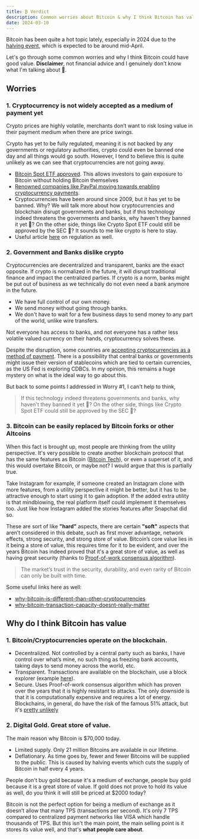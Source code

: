 ```yaml
---
title: ₿ Verdict
description: Common worries about Bitcoin & why I think Bitcoin has value
date: 2024-03-10
---
```


Bitcoin has been quite a hot topic lately, especially in 2024 due to the [halving event](https://www.ey.com/en_ch/blockchain/the-bitcoin-halving-explained#:~:text=After%20every%20210%2C000%20blocks%20that,effectively%20designed%20to%20control%20inflation.), which is expected to be around mid-April.

Let's go through some common worries and why I think Bitcoin could have good value. **Disclaimer**, not financial advice and I genuinely don't know what I'm talking about 🫣.

## Worries
### 1. Cryptocurrency is not widely accepted as a medium of payment yet
Crypto prices are highly volatile, merchants don’t want to risk losing value in their payment medium when there are price swings.

Crypto has yet to be fully regulated, meaning it is not backed by any governments or regulatory authorities, crypto could even be banned one day and all things would go south. However, I tend to believe this is quite unlikely as we can see that cryptocurrencies are not going away.
- [Bitcoin Spot ETF approved](https://www.sec.gov/news/statement/gensler-statement-spot-bitcoin-011023). This allows investors to gain exposure to Bitcoin without holding Bitcoin themselves
- [Renowned companies like PayPal moving towards enabling cryptocurrency payments](https://www.barrons.com/articles/paypal-crypto-payments-apple-competition-51654628762).
- Cryptocurrencies have been around since 2009, but it has yet to be banned. Why? We will talk more about how cryptocurrencies and blockchain disrupt governments and banks, but if this technology indeed threatens the governments and banks, why haven't they banned it yet 👀? On the other side,  things like Crypto Spot ETF could still be approved by the SEC 🤔? It sounds to me like crypto is here to stay.
- Useful article [here](https://www.coindesk.com/consensus-magazine/2023/04/27/the-case-for-regulating-not-banning-crypto/#:~:text=The%20SEC%27s%20authority%20here%2C%20by,one%20by%20one%2C%20in%20court) on regulation as well.

### 2. Government and Banks dislike crypto
Cryptocurrencies are decentralized and transparent, banks are the exact opposite. If crypto is normalized in the future, it will disrupt traditional finance and impact the centralized parties. If crypto is a norm, banks might be put out of business as we technically do not even need a bank anymore in the future.
- We have full control of our own money.
- We send money without going through banks.
- We don't have to wait for a few business days to send money to any part of the world, unlike wire transfers. 

Not everyone has access to banks, and not everyone has a rather less volatile valued currency on their hands, cryptocurrency solves these.

Despite the disruption, some countries are [accepting cryptocurrencies as a method of payment](https://www.investopedia.com/el-salvador-accepts-bitcoin-as-legal-tender-5200470). There is a possibility that central banks or governments might issue their version of stablecoins which are tied to certain currencies, as the US Fed is exploring CDBCs. In my opinion, this remains a huge mystery on what is the ideal way to go about this.

But back to some points I addressed in Worry #1, I can't help to think, 
> If this technology indeed threatens governments and banks, why haven't they banned it yet 👀? On the other side, things like Crypto Spot ETF could still be approved by the SEC 🤔?

### 3. Bitcoin can be easily replaced by Bitcoin forks or other Altcoins
When this fact is brought up, most people are thinking from the utility perspective. It's very possible to create another blockchain protocol that has the same features as Bitcoin ([Bitcoin Tech](https://bitcoin.org/bitcoin.pdf)), or even a superset of it, and this would overtake Bitcoin, or maybe not? I would argue that this is partially true.

Take Instagram for example, if someone created an Instagram clone with more features, from a utility perspective it might be better, but it has to be attractive enough to start using it to gain adoption. If the added extra utility is that mindblowing, the real platform itself could implement it themselves too. Just like how Instagram added the stories features after Snapchat did so.

These are sort of like **"hard"** aspects, there are certain **"soft"** aspects that aren’t considered in this debate, such as first mover advantage, network effects, strong security, and strong store of value. Bitcoin’s core value lies in it being a store of value, this requires time for it to be evident, and over the years Bitcoin has indeed proved that it's a great store of value, as well as having great security (thanks to [Proof-of-work consensus algorithm](https://blockworks.co/news/what-is-proof-of-work)).
> The market’s trust in the security, durability, and even rarity of Bitcoin can only be built with time. 

Some useful links here as well:
- [why-bitcoin-is-different-than-other-cryptocurrencies](https://jimmysong.medium.com/why-bitcoin-is-different-than-other-cryptocurrencies-e16b17d48b94)
- [why-bitcoin-transaction-capacity-doesnt-really-matter](https://jimmysong.medium.com/why-bitcoin-transaction-capacity-doesnt-really-matter-fddcc0c9f021)


## Why do I think Bitcoin has value
### 1. Bitcoin/Cryptocurrencies operate on the blockchain.
- Decentralized. Not controlled by a central party such as banks, I have control over what’s mine, no such thing as freezing bank accounts, taking days to send money across the world, etc.
- Transparent. Transactions are available on the blockchain, use a block explorer (example [here](https://www.blockchain.com/explorer)).
- Secure. Uses Proof-of-work consensus algorithm which has proven over the years that it is highly resistant to attacks. The only downside is that it is computationally expensive and requires a lot of energy. Blockchains, in general, do have the risk of the famous 51% attack, but it's [pretty unlikely](https://cointelegraph.com/news/bitcoin-ethereum-51-percent-attacks-coin-metrics-research)

### 2. Digital Gold. Great store of value.
The main reason why Bitcoin is $70,000 today.
- Limited supply. Only 21 million Bitcoins are available in our lifetime.
- Deflationary. As time goes by, fewer and fewer Bitcoins will be supplied to the public. This is caused by halving events which cuts the supply of Bitcoin in half every 4 years.

People don't buy gold because it's a medium of exchange, people buy gold because it is a great store of value. If gold does not prove to hold its value as well, do you think it will still be priced at $2000 today?

Bitcoin is not the perfect option for being a medium of exchange as it doesn’t allow that many TPS (transactions per second). It's only 7 TPS compared to centralized payment networks like VISA which handle thousands of TPS. But this isn't the main point, the main selling point is it stores its value well, and that's **what people care about**.